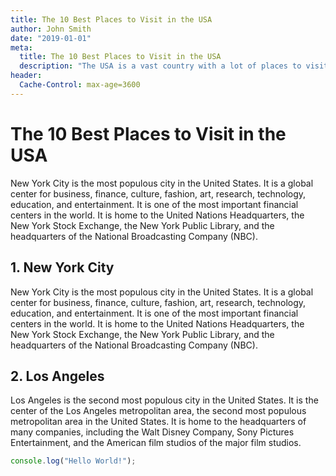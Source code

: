 ```yaml
---
title: The 10 Best Places to Visit in the USA
author: John Smith
date: "2019-01-01"
meta:
  title: The 10 Best Places to Visit in the USA
  description: "The USA is a vast country with a lot of places to visit. Here are the 10 best places to visit in the USA."
header:
  Cache-Control: max-age=3600
---
```


# The 10 Best Places to Visit in the USA

New York City is the most populous city in the United States. It is a global center for business, finance, culture, fashion, art, research, technology, education, and entertainment. It is one of the most important financial centers in the world. It is home to the United Nations Headquarters, the New York Stock Exchange, the New York Public Library, and the headquarters of the National Broadcasting Company (NBC).

## 1. New York City

New York City is the most populous city in the United States. It is a global center for business, finance, culture, fashion, art, research, technology, education, and entertainment. It is one of the most important financial centers in the world. It is home to the United Nations Headquarters, the New York Stock Exchange, the New York Public Library, and the headquarters of the National Broadcasting Company (NBC).

## 2. Los Angeles

Los Angeles is the second most populous city in the United States. It is the center of the Los Angeles metropolitan area, the second most populous metropolitan area in the United States. It is home to the headquarters of many companies, including the Walt Disney Company, Sony Pictures Entertainment, and the American film studios of the major film studios.

```js
console.log("Hello World!");
```
